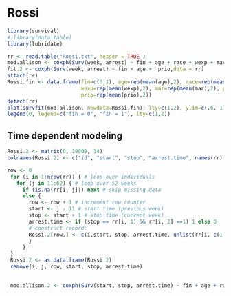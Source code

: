 Rossi
====

```r


library(survival)
# library(data.table)
library(lubridate)

rr <- read.table("Rossi.txt", header = TRUE )
mod.allison <- coxph(Surv(week, arrest) ~ fin + age + race + wexp + mar + paro + prio,data = rr)
fit.2 <- coxph(Surv(week, arrest) ~ fin + age +  prio,data = rr)
attach(rr)
Rossi.fin <- data.frame(fin=c(0,1), age=rep(mean(age),2), race=rep(mean(race),2),
                        wexp=rep(mean(wexp),2), mar=rep(mean(mar),2), paro=rep(mean(paro),2),
                        prio=rep(mean(prio),2))
detach(rr)
plot(survfit(mod.allison, newdata=Rossi.fin), lty=c(1,2), ylim=c(.6, 1))
legend(0, legend=c("fin = 0", "fin = 1"), lty=c(1,2))


```


Time dependent modeling
-----------------------

```r
Rossi.2 <- matrix(0, 19809, 14)
colnames(Rossi.2) <- c("id", "start", "stop", "arrest.time", names(rr)[1:10], "employed")

row <- 0
 for (i in 1:nrow(rr)) { # loop over individuals
   for (j in 11:62) { # loop over 52 weeks
     if (is.na(rr[i, j])) next # skip missing data
     else {
       row <- row + 1 # increment row counter
       start <- j - 11 # start time (previous week)
       stop <- start + 1 # stop time (current week)
       arrest.time <- if (stop == rr[i, 1] && rr[i, 2] ==1) 1 else 0
       # construct record:
       Rossi.2[row,] <- c(i,start, stop, arrest.time, unlist(rr[i, c(1:10, j)]))
       }
     }
 }
 Rossi.2 <- as.data.frame(Rossi.2)
 remove(i, j, row, start, stop, arrest.time)
 

 mod.allison.2 <- coxph(Surv(start, stop, arrest.time) ~ fin + age + race + wexp + mar + paro + prio + employed, data=Rossi.2)
```



